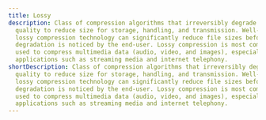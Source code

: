 ---
title: Lossy
description: Class of compression algorithms that irreversibly degrade data
  quality to reduce size for storage, handling, and transmission. Well-designed
  lossy compression technology can significantly reduce file sizes before
  degradation is noticed by the end-user. Lossy compression is most commonly
  used to compress multimedia data (audio, video, and images), especially in
  applications such as streaming media and internet telephony.
shortDescription: Class of compression algorithms that irreversibly degrade data
  quality to reduce size for storage, handling, and transmission. Well-designed
  lossy compression technology can significantly reduce file sizes before
  degradation is noticed by the end-user. Lossy compression is most commonly
  used to compress multimedia data (audio, video, and images), especially in
  applications such as streaming media and internet telephony.
---
